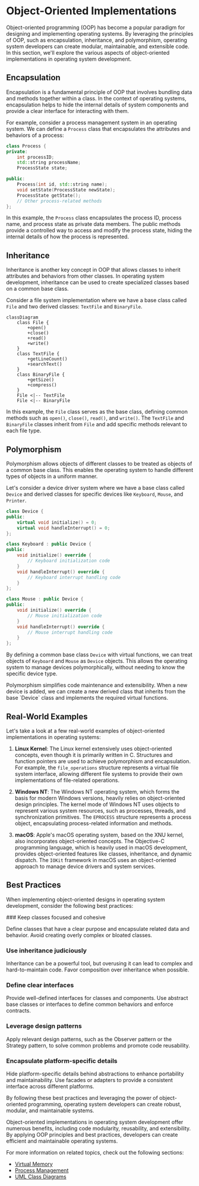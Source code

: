 
# Object-Oriented Implementations

Object-oriented programming (OOP) has become a popular paradigm for designing and implementing operating systems. By leveraging the principles of OOP, such as encapsulation, inheritance, and polymorphism, operating system developers can create modular, maintainable, and extensible code. In this section, we'll explore the various aspects of object-oriented implementations in operating system development.

## Encapsulation

Encapsulation is a fundamental principle of OOP that involves bundling data and methods together within a class. In the context of operating systems, encapsulation helps to hide the internal details of system components and provide a clear interface for interacting with them.

For example, consider a process management system in an operating system. We can define a `Process` class that encapsulates the attributes and behaviors of a process:

```cpp
class Process {
private:
    int processID;
    std::string processName;
    ProcessState state;

public:
    Process(int id, std::string name);
    void setState(ProcessState newState);
    ProcessState getState();
    // Other process-related methods
};
```

In this example, the `Process` class encapsulates the process ID, process name, and process state as private data members. The public methods provide a controlled way to access and modify the process state, hiding the internal details of how the process is represented.

## Inheritance

Inheritance is another key concept in OOP that allows classes to inherit attributes and behaviors from other classes. In operating system development, inheritance can be used to create specialized classes based on a common base class.

Consider a file system implementation where we have a base class called `File` and two derived classes: `TextFile` and `BinaryFile`.

```mermaid
classDiagram
    class File {
        +open()
        +close()
        +read()
        +write()
    }
    class TextFile {
        +getLineCount()
        +searchText()
    }
    class BinaryFile {
        +getSize()
        +compress()
    }
    File <|-- TextFile
    File <|-- BinaryFile
```

In this example, the `File` class serves as the base class, defining common methods such as `open()`, `close()`, `read()`, and `write()`. The `TextFile` and `BinaryFile` classes inherit from `File` and add specific methods relevant to each file type.

## Polymorphism

Polymorphism allows objects of different classes to be treated as objects of a common base class. This enables the operating system to handle different types of objects in a uniform manner.

Let's consider a device driver system where we have a base class called `Device` and derived classes for specific devices like `Keyboard`, `Mouse`, and `Printer`.

```cpp
class Device {
public:
    virtual void initialize() = 0;
    virtual void handleInterrupt() = 0;
};

class Keyboard : public Device {
public:
    void initialize() override {
        // Keyboard initialization code
    }
    void handleInterrupt() override {
        // Keyboard interrupt handling code
    }
};

class Mouse : public Device {
public:
    void initialize() override {
        // Mouse initialization code
    }
    void handleInterrupt() override {
        // Mouse interrupt handling code
    }
};
```

By defining a common base class `Device` with virtual functions, we can treat objects of `Keyboard` and `Mouse` as `Device` objects. This allows the operating system to manage devices polymorphically, without needing to know the specific device type.

<Callout type="info">
Polymorphism simplifies code maintenance and extensibility. When a new device is added, we can create a new derived class that inherits from the base `Device` class and implements the required virtual functions.
</Callout>

## Real-World Examples

Let's take a look at a few real-world examples of object-oriented implementations in operating systems:

1. **Linux Kernel**: The Linux kernel extensively uses object-oriented concepts, even though it is primarily written in C. Structures and function pointers are used to achieve polymorphism and encapsulation. For example, the `file_operations` structure represents a virtual file system interface, allowing different file systems to provide their own implementations of file-related operations.

2. **Windows NT**: The Windows NT operating system, which forms the basis for modern Windows versions, heavily relies on object-oriented design principles. The kernel mode of Windows NT uses objects to represent various system resources, such as processes, threads, and synchronization primitives. The `EPROCESS` structure represents a process object, encapsulating process-related information and methods.

3. **macOS**: Apple's macOS operating system, based on the XNU kernel, also incorporates object-oriented concepts. The Objective-C programming language, which is heavily used in macOS development, provides object-oriented features like classes, inheritance, and dynamic dispatch. The `IOKit` framework in macOS uses an object-oriented approach to manage device drivers and system services.

## Best Practices

When implementing object-oriented designs in operating system development, consider the following best practices:

<Steps>
### Keep classes focused and cohesive

Define classes that have a clear purpose and encapsulate related data and behavior. Avoid creating overly complex or bloated classes.

### Use inheritance judiciously

Inheritance can be a powerful tool, but overusing it can lead to complex and hard-to-maintain code. Favor composition over inheritance when possible.

### Define clear interfaces

Provide well-defined interfaces for classes and components. Use abstract base classes or interfaces to define common behaviors and enforce contracts.

### Leverage design patterns

Apply relevant design patterns, such as the Observer pattern or the Strategy pattern, to solve common problems and promote code reusability.

### Encapsulate platform-specific details

Hide platform-specific details behind abstractions to enhance portability and maintainability. Use facades or adapters to provide a consistent interface across different platforms.
</Steps>

By following these best practices and leveraging the power of object-oriented programming, operating system developers can create robust, modular, and maintainable systems.

<Callout type="success">
Object-oriented implementations in operating system development offer numerous benefits, including code modularity, reusability, and extensibility. By applying OOP principles and best practices, developers can create efficient and maintainable operating systems.
</Callout>

For more information on related topics, check out the following sections:
- [Virtual Memory](/virtual-memory)
- [Process Management](/process-management)
- [UML Class Diagrams](/uml-class-diagrams)